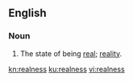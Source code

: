 ==English==
===Noun===
{{en-noun|-}}
# The state of being [[real]]; [[reality]].

[[kn:realness]]
[[ku:realness]]
[[vi:realness]]